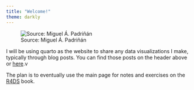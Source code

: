 ```yaml
---
title: "Welcome!"
theme: darkly
---
```


![Source: Miguel Á. Padriñán](posts/images/welcome.jpg){fig-align="center"}

I will be using quarto as the website to share any data visualizations I make, typically through blog posts. You can find those posts on the header above or [here](/blog.html).v

The plan is to eventually use the main page for notes and exercises on the [R4DS](https://r4ds.hadley.nz/) book.
